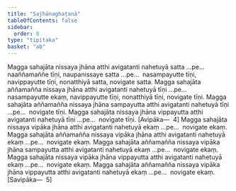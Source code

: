 ```yaml
---
title: "Sajhānaghaṭanā"
tableOfContents: false
sidebar:
  order: 8
type: "tipitaka"
basket: "ab"
---
```



<DynamicBreadcrumb />

<Division number="478">

<Paragraph number="1602">
Magga sahajāta nissaya jhāna atthi avigatanti nahetuyā satta …pe…  naaññamaññe tīṇi, naupanissaye satta …pe…  nasampayutte tīṇi, navippayutte tīṇi, nonatthiyā satta, novigate satta.
</Paragraph>

<Paragraph number="1603">
Magga sahajāta aññamañña nissaya jhāna atthi avigatanti nahetuyā tīṇi …pe…  nasampayutte ekaṃ, navippayutte tīṇi, nonatthiyā tīṇi, novigate tīṇi.
</Paragraph>

<Paragraph number="1604">
Magga sahajāta aññamañña nissaya jhāna sampayutta atthi avigatanti nahetuyā tīṇi …pe…  novigate tīṇi.
</Paragraph>

<Paragraph number="1605">
Magga sahajāta nissaya jhāna vippayutta atthi avigatanti nahetuyā tīṇi …pe…  novigate tīṇi. [Avipāka—  4]
</Paragraph>

<Paragraph number="1606">
Magga sahajāta nissaya vipāka jhāna atthi avigatanti nahetuyā ekaṃ …pe…  novigate ekaṃ.
</Paragraph>

<Paragraph number="1607">
Magga sahajāta aññamañña nissaya vipāka jhāna atthi avigatanti nahetuyā ekaṃ …pe…  novigate ekaṃ.
</Paragraph>

<Paragraph number="1608">
Magga sahajāta aññamañña nissaya vipāka jhāna sampayutta atthi avigatanti nahetuyā ekaṃ …pe…  novigate ekaṃ.
</Paragraph>

<Paragraph number="1609">
Magga sahajāta nissaya vipāka jhāna vippayutta atthi avigatanti nahetuyā ekaṃ …pe…  novigate ekaṃ.
</Paragraph>

<Paragraph number="1610">
Magga sahajāta aññamañña nissaya vipāka jhāna vippayutta atthi avigatanti nahetuyā ekaṃ …pe…  novigate ekaṃ. [Savipāka—  5]
</Paragraph>
</Division>